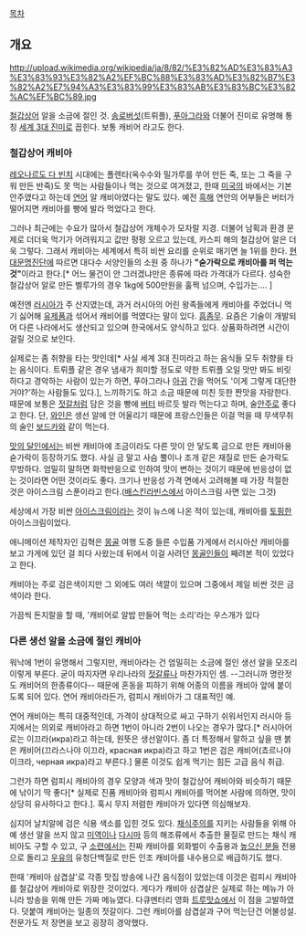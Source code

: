 [[목차]]

== 개요 ==
http://upload.wikimedia.org/wikipedia/ja/8/82/%E3%82%AD%E3%83%A3%E3%83%93%E3%82%A2%EF%BC%88%E3%83%AD%E3%82%B7%E3%82%A2%E7%94%A3%E3%83%99%E3%83%AB%E3%83%BC%E3%82%AC%EF%BC%89.jpg

[[철갑상어]] 알을 소금에 절인 것.
[[송로버섯]](트뤼플), [[푸아그라]]와 더불어 진미로 유명해 통칭 [[세계 3대 진미]]로 꼽힌다.
보통 캐비어 라고도 한다.

=== 철갑상어 캐비아 ===

[[레오나르도 다 빈치]] 시대에는 폴렌타(옥수수와 밀가루를 쑤어 만든 죽, 또는 그 죽을 구워 만든 반죽)도 못 먹는 사람들이나 먹는 것으로 여겨졌고, 한때 [[미국]]의 바에서는 기본 안주였다고 하는데 [[연어]] 알 캐비아였다는 말도 있다. 예전 [[흑해]] 연안의 어부들은 버터가 떨어지면 캐비아를 빵에 발라 먹었다고 한다.

그러나 최근에는 수요가 많아서 철갑상어 개체수가 모자랄 지경. 더불어 남획과 환경 문제로 더더욱 먹기가 어려워지고 값만 펑펑 오르고 있는데, 카스피 해의 철갑상어 알은 더욱 그렇다. 그래서 캐비아는 세계에서 특히 비싼 요리를 순위로 매기면 늘 1위를 한다. [[현대문명진단]]에 따르면 대다수 서양인들의 소원 중 하나가 '''"숟가락으로 캐비아를 퍼 먹는 것"'''이라고 한다.[* 어느 물건이 안 그러겠냐만은 종류에 따라 가격대가 다르다. 성숙한 철갑상어 알로 만든 벨루가의 경우 1kg에 500만원을 훌쩍 넘으며, 수입가는.... ]

예전엔 [[러시아]]가 주 산지였는데, 과거 러시아의 어린 왕족들에게 캐비아를 주었더니 먹기 싫어해 [[유제품]]과 섞어서 캐비어를 먹였다는 말이 있다. [[흠좀무]]. 요즘은 기술이 개발되어 다른 나라에서도 생산되고 있으며 한국에서도 양식하고 있다. 상품화하려면 시간이 걸릴 것으로 보인다.

실제로는 좀 취향을 타는 맛인데[* 사실 세계 3대 진미라고 하는 음식들 모두 취향을 타는 음식이다. 트뤼플 같은 경우 냄새가 희미할 정도로 약한 트뤼플 오일 맛만 봐도 비릿하다고 경악하는 사람이 있는가 하면, 푸아그라나 [[아귀]] 간을 먹어도 '이게 그렇게 대단한 거야?'하는 사람들도 있다.], 느끼하기도 하고 소금 때문에 미친 듯한 짠맛을 자랑한다. 때문에 보통은 [[젓갈]]처럼 담은 것을 빵에 [[버터]] 바르듯 발라 먹는다고 하며, 술[[안주]]로 좋다고 한다. 단, [[와인]]은 생선 알에 안 어울리기 때문에 프랑스인들은 이걸 먹을 때 무색무취의 술인 [[보드카]]와 같이 먹는다.

[[맛의 달인]]에서는 비싼 캐비아에 조금이라도 다른 맛이 안 닿도록 금으로 만든 캐비아용 숟가락이 등장하기도 했다. 사실 금 말고 사슴 뿔이나 조개 같은 재질로 만든 숟가락도 무방하다. 엄밀히 말하면 화학반응으로 인하여 맛이 변하는 것이기 때문에 반응성이 없는 것이라면 어떤 것이라도 좋다. 크기나 반응성 가격 면에서 고려해볼 때 가장 적절한 것은 아이스크림 스푼이라고 한다.([[배스킨라빈스]]에서 아이스크림 사면 있는 그것)

세상에서 가장 비싼 [[아이스크림]]이라는 것이 뉴스에 나온 적이 있는데, 캐비아를 [[토핑]]한 아이스크림이었다.

애니메이션 제작자인 김혁은 [[몽골]] 여행 도중 들른 수입품 가게에서 러시아산 캐비아를 보고 가게에 있던 걸 죄다 사왔는데 뒤에서 이걸 사려던 [[몽골인]]들이 째려본 적이 있었다고 한다.

캐비아는 주로 검은색이지만 그 외에도 여러 색깔이 있으며 그중에서 제일 비싼 것은 금색이라 한다.

가끔씩 돈지랄을 할 때, '캐비어로 알밥 만들어 먹는 소리'라는 우스개가 있다

=== 다른 생선 알을 소금에 절인 캐비아 ===
워낙에 1번이 유명해서 그렇지만, 캐비아라는 건 엄밀히는 소금에 절인 생선 알을 모조리 이렇게 부른다. 굳이 따지자면 우리나라의 [[젓갈]]류나 마찬가지인 셈. --그러니까 명란젓도 캐비어의 한종류이다-- 때문에 혼동을 피하기 위해 어종의 이름을 캐비아 앞에 붙이도록 되어 있다. 연어 캐비아라든가, 럼피시 캐비아가 그 대표적인 예. 

연어 캐비아는 특히 대중적인데, 가격이 상대적으로 싸고 구하기 쉬워서인지 러시아 등지에서는 의외로 캐비아라고 하면 1번이 아니라 2번이 나오는 경우가 많다.[* 러시아어로는 이끄라(икра)라고 하는데, 원뜻은 생선알이다. 좀 더 특정해서 말하고 싶을 땐 붉은 캐비어(끄라스나야 이끄라, красная икра)라고 하고 1번은 검은 캐비어(쵸르나야 이크라, черная икра)라고 부른다.] 물론 이것도 쉽게 먹기는 힘든 고급 음식 취급.

그런가 하면 럼피시 캐비아의 경우 모양과 색과 맛이 철갑상어 캐비아와 비슷하기 때문에 낚이기 딱 좋다[* 실제로 진품 캐비아와 럼피시 캐비아를 먹어본 사람에 의하면, 맛이 상당히 유사하다고 한다.]. 혹시 무지 저렴한 캐비아가 있다면 의심해보자.

심지어 날치알에 검은 식용 색소를 입힌 것도 있다. [[채식주의]]를 지키는 사람들을 위해 아예 생선 알을 쓰지 않고 [[미역]]이나 [[다시마]] 등의 해조류에서 추출한 물질로 만드는 채식 캐비아도 구할 수 있고, 구 [[소련]]에서는 진짜 캐비아를 외화벌이 수출용과 [[높으신 분들]] 전용으로 돌리고 [[우유]]의 유청단백질로 만든 인조 캐비아를 내수용으로 배급하기도 했다.

한때 '캐비아 삼겹살'로 각종 맛집 방송에 나간 음식점이 있었는데 이것은 럼피시 캐비아를 철갑상어 캐비아로 위장한 것이었다. 게다가 캐비아 삼겹살은 실제로 하는 메뉴가 아니라 방송을 위해 만든 가짜 메뉴였다. 다큐멘터리 영화 [[트루맛쇼]]에서 이 점을 고발하였다. 덧붙여 캐비아는 일종의 젓갈이다. 그런 캐비아를 삼겹살과 구어 먹는단건 어불성설. 전문가도 저 장면을 보고 굉장히 경악했다.
